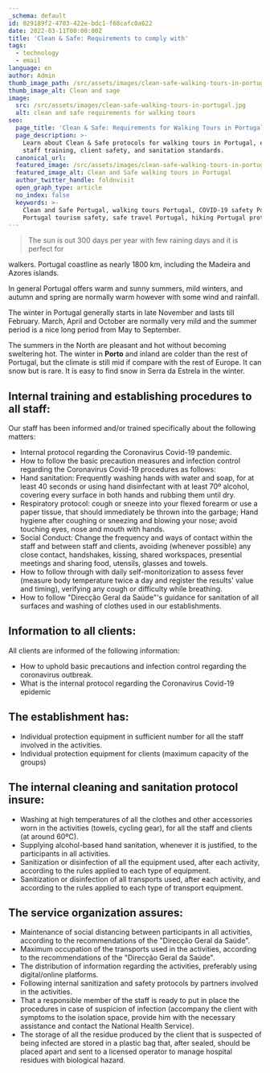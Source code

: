 ```yaml
---
_schema: default
id: 029189f2-4703-422e-bdc1-f68cafc0a622
date: 2022-03-11T00:00:00Z
title: 'Clean & Safe: Requirements to comply with'
tags:
  - technology
  - email
language: en
author: Admin
thumb_image_path: /src/assets/images/clean-safe-walking-tours-in-portugal.jpg
thumb_image_alt: Clean and sage
image:
  src: /src/assets/images/clean-safe-walking-tours-in-portugal.jpg
  alt: clean and safe requirements for walking tours
seo:
  page_title: 'Clean & Safe: Requirements for Walking Tours in Portugal'
  page_description: >-
    Learn about Clean & Safe protocols for walking tours in Portugal, ensuring
    staff training, client safety, and sanitation standards.
  canonical_url:
  featured_image: /src/assets/images/clean-safe-walking-tours-in-portugal.jpg
  featured_image_alt: Clean and Safe walking tours in Portugal
  author_twitter_handle: foldnvisit
  open_graph_type: article
  no_index: false
  keywords: >-
    Clean and Safe Portugal, walking tours Portugal, COVID-19 safety Portugal,
    Portugal tourism safety, safe travel Portugal, hiking Portugal protocols
---
```

> The sun is out 300 days per year with few raining days and it is perfect for

walkers. Portugal coastline as nearly 1800 km, including the Madeira and Azores
islands.

In general Portugal offers warm and sunny summers, mild winters, and autumn and
spring are normally warm however with some wind and rainfall.

The winter in Portugal generally starts in late November and lasts till
February. March, April and October are normally very mild and the summer period
is a nice long period from May to September.

The summers in the North are pleasant and hot without becoming sweltering hot.
The winter in&nbsp;**Porto**&nbsp;and inland are colder than the rest of
Portugal, but the climate is still mid if compare with the rest of Europe. It
can snow but is rare. It is easy to find snow in Serra da Estrela in the winter.

## **Internal training and establishing procedures to all staff:**

Our staff has been informed and/or trained specifically about the following
matters:

* Internal protocol regarding the Coronavirus Covid-19 pandemic.
* How to follow the basic precaution measures and infection control regarding
  the Coronavirus Covid-19 procedures as follows:
* Hand sanitation: Frequently washing hands with water and soap, for at least 40
  seconds or using hand disinfectant with at least 70º alcohol, covering every
  surface in both hands and rubbing them until dry.
* Respiratory protocol: cough or sneeze into your flexed forearm or use a paper
  tissue, that should immediately be thrown into the garbage; Hand hygiene after
  coughing or sneezing and blowing your nose; avoid touching eyes, nose and
  mouth with hands.
* Social Conduct: Change the frequency and ways of contact within the staff and
  between staff and clients, avoiding (whenever possible) any close contact,
  handshakes, kissing, shared workspaces, presential meetings and sharing food,
  utensils, glasses and towels.
* How to follow through with daily self-monitorization to assess fever (measure
  body temperature twice a day and register the results' value and timing),
  verifying any cough or difficulty while breathing.
* How to follow "Direcção Geral da Saúde"'s guidance for sanitation of all
  surfaces and washing of clothes used in our establishments.

## **Information to all clients:**

All clients are informed of the following information:

* How to uphold basic precautions and infection control regarding the
  coronavirus outbreak.
* What is the internal protocol regarding the Coronavirus Covid-19 epidemic

## **The establishment has:**

* Individual protection equipment in sufficient number for all the staff
  involved in the activities.
* Individual protection equipment for clients (maximum capacity of the groups)

## **The internal cleaning and sanitation protocol insure:**

* Washing at high temperatures of all the clothes and other accessories worn in
  the activities (towels, cycling gear), for all the staff and clients (at
  around 60ºC).
* Supplying alcohol-based hand sanitation, whenever it is justified, to the
  participants in all activities.
* Sanitization or disinfection of all the equipment used, after each activity,
  according to the rules applied to each type of equipment.
* Sanitization or disinfection of all transports used, after each activity, and
  according to the rules applied to each type of transport equipment.

## **The service organization assures:**

* Maintenance of social distancing between participants in all activities,
  according to the recommendations of the "Direcção Geral da Saúde".
* Maximum occupation of the transports used in the activities, according to the
  recommendations of the "Direcção Geral da Saúde".
* The distribution of information regarding the activities, preferably using
  digital/online platforms.
* Following internal sanitization and safety protocols by partners involved in
  the activities.
* That a responsible member of the staff is ready to put in place the procedures
  in case of suspicion of infection (accompany the client with symptoms to the
  isolation space, provide him with the necessary assistance and contact the
  National Health Service).
* The storage of all the residue produced by the client that is suspected of
  being infected are stored in a plastic bag that, after sealed, should be
  placed apart and sent to a licensed operator to manage hospital residues with
  biological hazard.